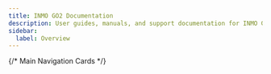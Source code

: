 ```yaml
---
title: INMO GO2 Documentation
description: User guides, manuals, and support documentation for INMO GO2
sidebar:
  label: Overview
---
```



{/* Main Navigation Cards */}
<CardGrid>
  <LinkCard 
    title="Quick Start"
    icon="document"
    href="https://support.inmoxr.com/go2/guides/quick-start/"
    description="Quick start your INMO GO2."
  />
  <LinkCard 
    title="APP & Manuals Downloads"
    icon="open-book"
    href="https://www.inmoxr.com/pages/manuals-downloads"
    description="Downloads INMO GO app or user manuals for INMO GO2."
  />
  <LinkCard 
    title="Development"
    icon="setting"
    href="https://support.inmoxr.com/go2/guides/development/"
    description="Flahsing your INMO GO2 and start development"
  />
  <LinkCard 
    title="Warranty"
    icon="shield"
    href="https://www.inmoxr.com/pages/warranty"
    description="This Limited Warranty is a commercial guarantee voluntarily provided by INMO."
  />
</CardGrid>